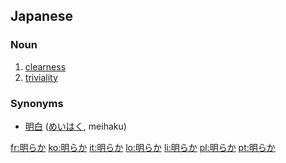 ==Japanese==
{{see|明らかな}}
===Noun===
{{ja-noun|kk|hira=あきらか|rom=akiraka}}

# [[clear]]ness
# [[trivial]]ity

===Synonyms===
* [[明白]] ([[めいはく]], meihaku)

[[fr:明らか]]
[[ko:明らか]]
[[it:明らか]]
[[lo:明らか]]
[[li:明らか]]
[[pl:明らか]]
[[pt:明らか]]